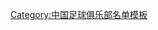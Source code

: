 {{Football squad with groups
|name=2012年中超分类名单上海申鑫
|bgcolor=#FFDD00
|bordercolor=#0040FF
|textcolor=#0040FF
|title=[[南昌衡源足球俱乐部|<span style="color:#0040FF">上海申鑫</span>]] — [[2012年中国足球超级联赛|<span style="color:#0040FF">2012年</span>]][[中国足球超级联赛|<span style="color:#0040FF">中超联赛第 15 名</span>]]
|group1=全年参赛球员
|list1=<div>
{{Football squad2 player|no=1|name=[[吴彦晟]]}}
{{Football squad2 player|no=2|name=[[李磊 (1992年)|李磊]]}}
{{Football squad2 player|no=3|name=[[赵作峻]]}}
{{Football squad2 player|no=5|name=[[王博 (1985年)|王博]]}}
{{Football squad2 player|no=6|name=[[李昊祯]]}}
{{Football squad2 player|no=7|name=[[徐文]]}}
{{Football squad2 player|no=8|name={{flagicon|BRA}} [[雅伊尔顿·帕拉伊巴|查尔顿]]}}
{{Football squad2 player|no=9|name=[[朱家伟 (足球运动员)|朱家伟]]}}
{{Football squad2 player|no=10|name={{flagicon|BRA}} [[安塞尔莫|阿塞姆]]}}
{{Football squad2 player|no=11|name=[[姜至鹏]]}}
{{Football squad2 player|no=12|name={{flagicon|BRA}} [[安东尼奥·弗拉维奥|安东尼奥]]}}
{{Football squad2 player|no=13|name=[[叶重秋]]}}
{{Football squad2 player|no=14|name=[[宋星逸]]}}
{{Football squad2 player|no=15|name=[[林翔 (足球运动员)|林翔]]}}
{{Football squad2 player|no=16|name=[[王佳玉]]}}
{{Football squad2 player|no=17|name=[[邹仲霆]]}}
{{Football squad2 player|no=19|name=[[季俊]]}}
{{Football squad2 player|no=20|name=[[王赟]]}}
{{Football squad2 player|no=21|name=[[李通 (足球运动员)|李通]]}}
{{Football squad2 player|no=22|name=[[朱建敏]]}}
{{Football squad2 player|no=23|name=[[陈建龙]]}}
{{Football squad2 player|no=24|name=[[张煜东]]}}
{{Football squad2 player|no=25|name=[[刘殿座]]}}
{{Football squad2 player|no=26|name={{flagicon|BRA}} [[约翰尼·梅格·多·纳西门托·奥索里奥|乔尼]]}}
{{Football squad2 player|no=27|name=[[杨家威]]}}
{{Football squad2 player|no=28|name=[[孙一凡]]}}
{{Football squad2 player|no=29|name={{flagicon|AUS}} [[乔纳斯·萨利|萨利]]}}
{{Football squad2 player|no=30|name=[[杨晨 (1989年)|杨晨]]}}
{{Football squad2 player|no=32|name=[[江晓晨]]}}
{{Football squad2 player|no=33|name=[[朱宝杰]]}}
{{Football squad2 player|no=34|name=[[陈志钊]]}}
{{Football squad2 player|no=36|name=[[张振強]]}}
{{Football squad2 player|no=39|name=[[邹翔]]}}

</div>
|group2=夏季转入球员
|list2=<div>

</div>
|group3=夏季转出球员
|list3=<div>
{{Football squad2 player|no=18|name=[[潘超然]]}}
</div>
|group4=主教练
|list4=[[朱炯]]
}}
<noinclude>
{{DEFAULTSORT:ShangHai ShenXin F.C. Squad 2012}}
[[Category:中国足球俱乐部名单模板]]
</noinclude>